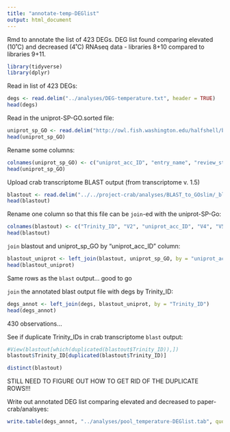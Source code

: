 ```yaml
---
title: "annotate-temp-DEGlist"
output: html_document
---
```

Rmd to annotate the list of 423 DEGs. DEG list found comparing elevated (10˚C) and decreased (4˚C) RNAseq data - libraries 8+10 compared to libraries 9+11. 

```r
library(tidyverse)
library(dplyr)
```

Read in list of 423 DEGs: 
```r
degs <- read.delim("../analyses/DEG-temperature.txt", header = TRUE)
head(degs)
```

Read in the uniprot-SP-GO.sorted file:
```r
uniprot_sp_GO <- read.delim("http://owl.fish.washington.edu/halfshell/bu-alanine-wd/17-07-20/uniprot-SP-GO.sorted", sep = '\t', header = FALSE)
head(uniprot_sp_GO)
```

Rename some columns: 
```r
colnames(uniprot_sp_GO) <- c("uniprot_acc_ID", "entry_name", "review_status", "protein_name", "gene_name", "organism", "length", "V8", "V9", "V10", "V11", "gene_ontology_IDs")
head(uniprot_sp_GO)
```

Upload crab transcriptome BLAST output (from transcriptome v. 1.5)
```r
blastout <- read.delim("../../project-crab/analyses/BLAST_to_GOslim/_blast-sep.tab", sep = '\t', header = FALSE)
head(blastout)
```

Rename one column so that this file can be `join`-ed with the uniprot-SP-Go:
```r
colnames(blastout) <- c("Trinity_ID", "V2", "uniprot_acc_ID", "V4", "V5", "V6", "V7", "V8", "V9", "V10", "V11", "V12", "V13", "V14")
head(blastout)
```

`join` blastout and uniprot_sp_GO by "uniprot_acc_ID" column:
```r
blastout_uniprot <- left_join(blastout, uniprot_sp_GO, by = "uniprot_acc_ID")
head(blastout_uniprot)
```
Same rows as the `blast` output... good to go

`join` the annotated blast output file with degs by Trinity_ID:
```r
degs_annot <- left_join(degs, blastout_uniprot, by = "Trinity_ID")
head(degs_annot)
```
430 observations... 

See if duplicate Trinity_IDs in crab transcriptome `blast` output:
```r
#View(blastout[which(duplicated(blastout$Trinity_ID)),])
blastout$Trinity_ID[duplicated(blastout$Trinity_ID)]
```

```r
distinct(blastout)
```

STILL NEED TO FIGURE OUT HOW TO GET RID OF THE DUPLICATE ROWS!!! 

Write out annotated DEG list comparing elevated and decreased to paper-crab/analsyes:
```r
write.table(degs_annot, "../analyses/pool_temperature-DEGlist.tab", quote = FALSE, row.names = FALSE, sep = '\t')
```




